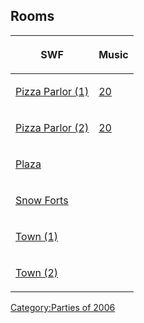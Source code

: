 

==Rooms==
{|class="wikitable" style="margin: 1em auto;"
!SWF!!Music
|-
|[[Media:ArtworkRoomsPizza10.swf|Pizza Parlor (1)]]||[[Media:Music20.swf|20]]
|-
|[[Media:ArtworkRoomsPizza11.swf|Pizza Parlor (2)]]||[[Media:Music20.swf|20]]
|-
|[[Media:ArtworkRoomsPlaza10.swf|Plaza]]||{{n/a}}
|-
|[[Media:ArtworkRoomsForts11.swf|Snow Forts]]||{{n/a}}
|-
|[[Media:ArtworkRoomsTown12.swf|Town (1)]]||{{n/a}}
|-
|[[Media:ArtworkRoomsTown13.swf|Town (2)]]||{{n/a}}
|}


{{Parties}}

[[Category:Parties of 2006]]